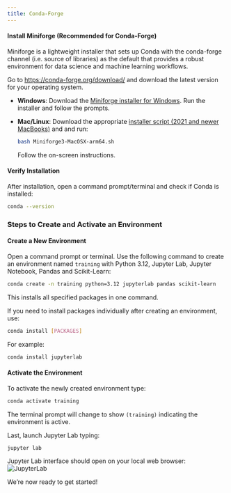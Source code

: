```yaml
---
title: Conda-Forge
---
```


#### Install Miniforge (Recommended for Conda-Forge)
Miniforge is a lightweight installer that sets up Conda with the conda-forge channel (i.e. source of libraries) as the default that provides a robust environment for data science and machine learning workflows.

Go to <https://conda-forge.org/download/> and download the latest version for your operating system.

- **Windows**: Download the [Miniforge installer for Windows](https://github.com/conda-forge/miniforge/releases/latest/download/Miniforge3-Windows-x86_64.exe). Run the installer and follow the prompts.


- **Mac/Linux**: Download the appropriate [installer script (2021 and newer MacBooks)](https://github.com/conda-forge/miniforge/releases/latest/download/Miniforge3-MacOSX-arm64.sh) and and run:

  ```.bash
  bash Miniforge3-MacOSX-arm64.sh
  ```
  Follow the on-screen instructions.

#### Verify Installation
After installation, open a command prompt/terminal and check if Conda is installed:

```.bash
conda --version
```


### Steps to Create and Activate an Environment

#### Create a New Environment
Open a command prompt or terminal. Use the following command to create an environment named `training` with Python 3.12, Jupyter Lab, Jupyter Notebook, Pandas and Scikit-Learn:

```.bash
conda create -n training python=3.12 jupyterlab pandas scikit-learn
```
This installs all specified packages in one command.

If you need to install packages individually after creating an environment, use:
```.bash
conda install [PACKAGES]
```

For example:
```.bash
conda install jupyterlab
```

#### Activate the Environment
To activate the newly created environment type:

```.bash
conda activate training
```

The terminal prompt will change to show `(training)` indicating the environment is active.

Last, launch Jupyter Lab typing:
```.bash
jupyter lab
```

Jupyter Lab interface should open on your local web browser:
![JupyterLab](../assets/jupyterlab1.png "JupyterLab")


We're now ready to get started!


